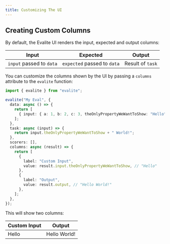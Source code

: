 ```yaml
---
title: Customizing The UI
---
```



## Creating Custom Columns

By default, the Evalite UI renders the input, expected and output columns:

| Input                    | Expected                    | Output           |
| ------------------------ | --------------------------- | ---------------- |
| `input` passed to `data` | `expected` passed to `data` | Result of `task` |

You can customize the columns shown by the UI by passing a `columns` attribute to the `evalite` function:

```ts
import { evalite } from "evalite";

evalite("My Eval", {
  data: async () => {
    return [
      { input: { a: 1, b: 2, c: 3, theOnlyPropertyWeWantToShow: "Hello" } },
    ];
  },
  task: async (input) => {
    return input.theOnlyPropertyWeWantToShow + " World!";
  },
  scorers: [],
  columns: async (result) => {
    return [
      {
        label: "Custom Input",
        value: result.input.theOnlyPropertyWeWantToShow, // "Hello"
      },
      {
        label: "Output",
        value: result.output, // "Hello World!"
      },
    ];
  },
});
```

This will show two columns:

| Custom Input | Output       |
| ------------ | ------------ |
| Hello        | Hello World! |
